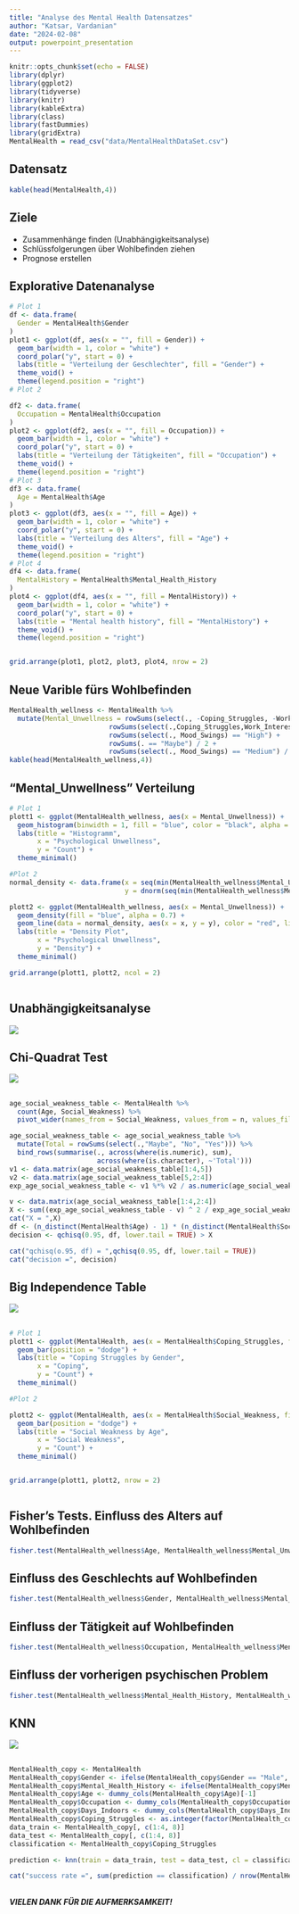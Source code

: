 ```yaml
---
title: "Analyse des Mental Health Datensatzes"
author: "Katsar, Vardanian"
date: "2024-02-08"
output: powerpoint_presentation
---
```


```r
knitr::opts_chunk$set(echo = FALSE)
library(dplyr)
library(ggplot2)
library(tidyverse)
library(knitr)
library(kableExtra)
library(class)
library(fastDummies)
library(gridExtra)
MentalHealth = read_csv("data/MentalHealthDataSet.csv")
```

## Datensatz

```r
kable(head(MentalHealth,4))
```

## Ziele

- Zusammenhänge finden (Unabhängigkeitsanalyse)
- Schlüssfolgerungen über Wohlbefinden ziehen
- Prognose erstellen 

## Explorative Datenanalyse

```r
# Plot 1
df <- data.frame(
  Gender = MentalHealth$Gender
)
plot1 <- ggplot(df, aes(x = "", fill = Gender)) +
  geom_bar(width = 1, color = "white") +
  coord_polar("y", start = 0) +
  labs(title = "Verteilung der Geschlechter", fill = "Gender") +
  theme_void() +
  theme(legend.position = "right")
# Plot 2

df2 <- data.frame(
  Occupation = MentalHealth$Occupation
)
plot2 <- ggplot(df2, aes(x = "", fill = Occupation)) +
  geom_bar(width = 1, color = "white") +
  coord_polar("y", start = 0) +
  labs(title = "Verteilung der Tätigkeiten", fill = "Occupation") +
  theme_void() +
  theme(legend.position = "right")
# Plot 3
df3 <- data.frame(
  Age = MentalHealth$Age
)
plot3 <- ggplot(df3, aes(x = "", fill = Age)) +
  geom_bar(width = 1, color = "white") +
  coord_polar("y", start = 0) +
  labs(title = "Verteilung des Alters", fill = "Age") +
  theme_void() +
  theme(legend.position = "right")
# Plot 4
df4 <- data.frame(
  MentalHistory = MentalHealth$Mental_Health_History
)
plot4 <- ggplot(df4, aes(x = "", fill = MentalHistory)) +
  geom_bar(width = 1, color = "white") +
  coord_polar("y", start = 0) +
  labs(title = "Mental health history", fill = "MentalHistory") +
  theme_void() +
  theme(legend.position = "right")


grid.arrange(plot1, plot2, plot3, plot4, nrow = 2)
```

## Neue Varible fürs Wohlbefinden

```r
MentalHealth_wellness <- MentalHealth %>% 
  mutate(Mental_Unwellness = rowSums(select(., -Coping_Struggles, -Work_Interest, -Mental_Health_History) == "Yes") +
                         rowSums(select(.,Coping_Struggles,Work_Interest) == "No") + 
                         rowSums(select(., Mood_Swings) == "High") +
                         rowSums(. == "Maybe") / 2 +
                         rowSums(select(., Mood_Swings) == "Medium") / 2)
kable(head(MentalHealth_wellness,4))

```

## "Mental_Unwellness" Verteilung

```r
# Plot 1
plott1 <- ggplot(MentalHealth_wellness, aes(x = Mental_Unwellness)) +
  geom_histogram(binwidth = 1, fill = "blue", color = "black", alpha = 0.7) +
  labs(title = "Histogramm",
       x = "Psychological Unwellness",
       y = "Count") +
  theme_minimal()

#Plot 2
normal_density <- data.frame(x = seq(min(MentalHealth_wellness$Mental_Unwellness), max(MentalHealth_wellness$Mental_Unwellness), length = 1000),
                             y = dnorm(seq(min(MentalHealth_wellness$Mental_Unwellness), max(MentalHealth_wellness$Mental_Unwellness), length = 1000), mean = mean(MentalHealth_wellness$Mental_Unwellness), sd = sd(MentalHealth_wellness$Mental_Unwellness)))

plott2 <- ggplot(MentalHealth_wellness, aes(x = Mental_Unwellness)) +
  geom_density(fill = "blue", alpha = 0.7) +
  geom_line(data = normal_density, aes(x = x, y = y), color = "red", linewidth = 1) +
  labs(title = "Density Plot",
       x = "Psychological Unwellness",
       y = "Density") +
  theme_minimal()

grid.arrange(plott1, plott2, ncol = 2) 



```

## Unabhängigkeitsanalyse

![](ChiSq.jpg)

## Chi-Quadrat Test
![](table.jpg)

## 
```r
age_social_weakness_table <- MentalHealth %>%
  count(Age, Social_Weakness) %>%
  pivot_wider(names_from = Social_Weakness, values_from = n, values_fill = 0)

age_social_weakness_table <- age_social_weakness_table %>%
  mutate(Total = rowSums(select(.,"Maybe", "No", "Yes"))) %>%
  bind_rows(summarise(., across(where(is.numeric), sum),
                      across(where(is.character), ~'Total')))
v1 <- data.matrix(age_social_weakness_table[1:4,5])
v2 <- data.matrix(age_social_weakness_table[5,2:4])
exp_age_social_weakness_table <- v1 %*% v2 / as.numeric(age_social_weakness_table[5,5])

v <- data.matrix(age_social_weakness_table[1:4,2:4])
X <- sum((exp_age_social_weakness_table - v) ^ 2 / exp_age_social_weakness_table)
cat("X = ",X)
df <- (n_distinct(MentalHealth$Age) - 1) * (n_distinct(MentalHealth$Social_Weakness) - 1)
decision <- qchisq(0.95, df, lower.tail = TRUE) > X

cat("qchisq(o.95, df) = ",qchisq(0.95, df, lower.tail = TRUE))
cat("decision =", decision)
```

## Big Independence Table
![](bigtable.jpg)

##
```r
# Plot 1
plott1 <- ggplot(MentalHealth, aes(x = MentalHealth$Coping_Struggles, fill = Gender)) +
  geom_bar(position = "dodge") +
  labs(title = "Coping Struggles by Gender",
       x = "Coping",
       y = "Count") +
  theme_minimal()

#Plot 2

plott2 <- ggplot(MentalHealth, aes(x = MentalHealth$Social_Weakness, fill = Age)) +
  geom_bar(position = "dodge") +
  labs(title = "Social Weakness by Age",
       x = "Social Weakness",
       y = "Count") +
  theme_minimal()


grid.arrange(plott1, plott2, nrow = 2) 



```

## Fisher's Tests. Einfluss des Alters auf Wohlbefinden
```r

fisher.test(MentalHealth_wellness$Age, MentalHealth_wellness$Mental_Unwellness, simulate.p.value = TRUE)

```

## Einfluss des Geschlechts auf Wohlbefinden
```r

fisher.test(MentalHealth_wellness$Gender, MentalHealth_wellness$Mental_Unwellness, simulate.p.value = TRUE)

```

## Einfluss der Tätigkeit auf Wohlbefinden
```r

fisher.test(MentalHealth_wellness$Occupation, MentalHealth_wellness$Mental_Unwellness, simulate.p.value = TRUE)

```

## Einfluss der vorherigen psychischen Problem 
```r

fisher.test(MentalHealth_wellness$Mental_Health_History, MentalHealth_wellness$Mental_Unwellness, simulate.p.value = TRUE)

```

## KNN

![](knn.jpg)

## 

```r
MentalHealth_copy <- MentalHealth
MentalHealth_copy$Gender <- ifelse(MentalHealth_copy$Gender == "Male", 1, 0)
MentalHealth_copy$Mental_Health_History <- ifelse(MentalHealth_copy$Mental_Health_History == "Yes", 1, 0)
MentalHealth_copy$Age <- dummy_cols(MentalHealth_copy$Age)[-1]
MentalHealth_copy$Occupation <- dummy_cols(MentalHealth_copy$Occupation)[-1]
MentalHealth_copy$Days_Indoors <- dummy_cols(MentalHealth_copy$Days_Indoors)[-1]
MentalHealth_copy$Coping_Struggles <- as.integer(factor(MentalHealth_copy$Coping_Struggles, levels = c("No", "Yes")))
data_train <- MentalHealth_copy[, c(1:4, 8)]
data_test <- MentalHealth_copy[, c(1:4, 8)]
classification <- MentalHealth_copy$Coping_Struggles
```
```r
prediction <- knn(train = data_train, test = data_test, cl = classification, k = round(sqrt(ncol(MentalHealth))))
```
```r
cat("success rate =", sum(prediction == classification) / nrow(MentalHealth))
```

## 
#####                   VIELEN DANK FÜR DIE AUFMERKSAMKEIT!
